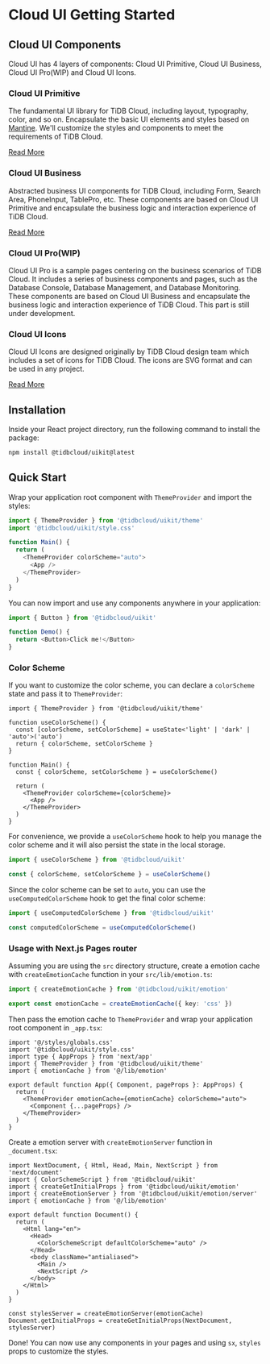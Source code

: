 
# Cloud UI Getting Started

## Cloud UI Components

Cloud UI has 4 layers of components: Cloud UI Primitive, Cloud UI Business, Cloud UI Pro(WIP) and Cloud UI Icons.

### Cloud UI Primitive

The fundamental UI library for TiDB Cloud, including layout, typography, color, and so on. Encapsulate the basic UI elements and styles based on [Mantine](https://mantine.dev/). We'll customize the styles and components to meet the requirements of TiDB Cloud.

[Read More](/docs/cloud-ui-getting-started)

### Cloud UI Business

Abstracted business UI components for TiDB Cloud, including Form, Search Area, PhoneInput, TablePro, etc. These components are based on Cloud UI Primitive and encapsulate the business logic and interaction experience of TiDB Cloud.

[Read More](/docs/biz/CodeBlock)

### Cloud UI Pro(WIP)

Cloud UI Pro is a sample pages centering on the business scenarios of TiDB Cloud. It includes a series of business components and pages, such as the Database Console, Database Management, and Database Monitoring. These components are based on Cloud UI Business and encapsulate the business logic and interaction experience of TiDB Cloud. This part is still under development.

### Cloud UI Icons

Cloud UI Icons are designed originally by TiDB Cloud design team which includes a set of icons for TiDB Cloud. The icons are SVG format and can be used in any project.

[Read More](/docs/icons)

## Installation

Inside your React project directory, run the following command to install the package:

```sh npm2yarn
npm install @tidbcloud/uikit@latest
```

## Quick Start

Wrap your application root component with `ThemeProvider` and import the styles:

```js
import { ThemeProvider } from '@tidbcloud/uikit/theme'
import '@tidbcloud/uikit/style.css'

function Main() {
  return (
    <ThemeProvider colorScheme="auto">
      <App />
    </ThemeProvider>
  )
}
```

You can now import and use any components anywhere in your application:

```js
import { Button } from '@tidbcloud/uikit'

function Demo() {
  return <Button>Click me!</Button>
}
```

### Color Scheme

If you want to customize the color scheme, you can declare a `colorScheme` state and pass it to `ThemeProvider`:

```tsx
import { ThemeProvider } from '@tidbcloud/uikit/theme'

function useColorScheme() {
  const [colorScheme, setColorScheme] = useState<'light' | 'dark' | 'auto'>('auto')
  return { colorScheme, setColorScheme }
}

function Main() {
  const { colorScheme, setColorScheme } = useColorScheme()

  return (
    <ThemeProvider colorScheme={colorScheme}>
      <App />
    </ThemeProvider>
  )
}
```

For convenience, we provide a `useColorScheme` hook to help you manage the color scheme and it will also persist the state in the local storage.

```ts
import { useColorScheme } from '@tidbcloud/uikit'

const { colorScheme, setColorScheme } = useColorScheme()
```

Since the color scheme can be set to `auto`, you can use the `useComputedColorScheme` hook to get the final color scheme:

```ts
import { useComputedColorScheme } from '@tidbcloud/uikit'

const computedColorScheme = useComputedColorScheme()
```

### Usage with Next.js Pages router

Assuming you are using the `src` directory structure, create a emotion cache with `createEmotionCache` function in your `src/lib/emotion.ts`:

```ts
import { createEmotionCache } from '@tidbcloud/uikit/emotion'

export const emotionCache = createEmotionCache({ key: 'css' })
```

Then pass the emotion cache to `ThemeProvider` and wrap your application root component in `_app.tsx`:

```tsx
import '@/styles/globals.css'
import '@tidbcloud/uikit/style.css'
import type { AppProps } from 'next/app'
import { ThemeProvider } from '@tidbcloud/uikit/theme'
import { emotionCache } from '@/lib/emotion'

export default function App({ Component, pageProps }: AppProps) {
  return (
    <ThemeProvider emotionCache={emotionCache} colorScheme="auto">
      <Component {...pageProps} />
    </ThemeProvider>
  )
}
```

Create a emotion server with `createEmotionServer` function in `_document.tsx`:

```tsx
import NextDocument, { Html, Head, Main, NextScript } from 'next/document'
import { ColorSchemeScript } from '@tidbcloud/uikit'
import { createGetInitialProps } from '@tidbcloud/uikit/emotion'
import { createEmotionServer } from '@tidbcloud/uikit/emotion/server'
import { emotionCache } from '@/lib/emotion'

export default function Document() {
  return (
    <Html lang="en">
      <Head>
        <ColorSchemeScript defaultColorScheme="auto" />
      </Head>
      <body className="antialiased">
        <Main />
        <NextScript />
      </body>
    </Html>
  )
}

const stylesServer = createEmotionServer(emotionCache)
Document.getInitialProps = createGetInitialProps(NextDocument, stylesServer)
```

Done! You can now use any components in your pages and using `sx`, `styles` props to customize the styles.
